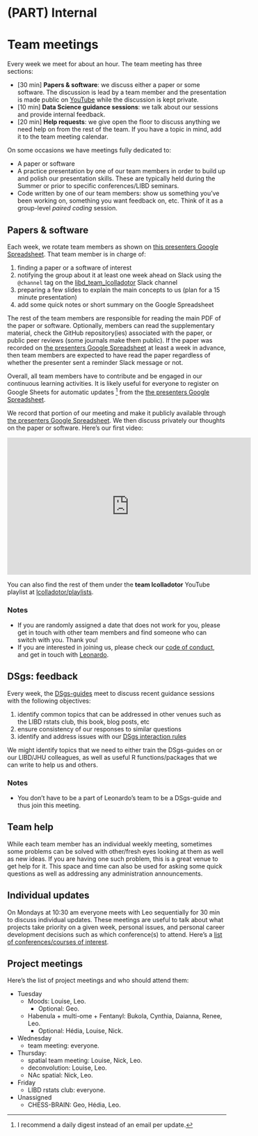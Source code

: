 # (PART) Internal {-}

# Team meetings

Every week we meet for about an hour. The team meeting has three sections:

* [30 min] **Papers & software**: we discuss either a paper or some software. The discussion is lead by a team member and the presentation is made public on [YouTube](https://www.youtube.com/@lcolladotor/playlists) while the discussion is kept private.
* [10 min] **Data Science guidance sessions**: we talk about our sessions and provide internal feedback.
* [20 min] **Help requests**: we give open the floor to discuss anything we need help on from the rest of the team. If you have a topic in mind, add it to the team meeting calendar.

On some occasions we have meetings fully dedicated to:

* A paper or software
* A practice presentation by one of our team members in order to build up and polish our presentation skills. These are typically held during the Summer or prior to specific conferences/LIBD seminars.
* Code written by one of our team members: show us something you've been working on, something you want feedback on, etc. Think of it as a group-level _paired coding_ session.

## Papers & software

Each week, we rotate team members as shown on [this presenters Google Spreadsheet](https://docs.google.com/spreadsheets/d/1r6552ySisg7_KpmJmChOvLHVWdMmss3bncEf2jqIM9k/edit?usp=sharing). That team member is in charge of:

1. finding a paper or a software of interest
2. notifying the group about it at least one week ahead on Slack using the `@channel` tag on the [libd_team_lcolladotor](https://jhu-genomics.slack.com/archives/C01AD6PQHNW) Slack channel
3. preparing a few slides to explain the main concepts to us (plan for a 15 minute presentation)
4. add some quick notes or short summary on the Google Spreadsheet

The rest of the team members are responsible for reading the main PDF of the paper or software. Optionally, members can read the supplementary material, check the GitHub repository(ies) associated with the paper, or public peer reviews (some journals make them public). If the paper was recorded on [the presenters Google Spreadsheet](https://docs.google.com/spreadsheets/d/1r6552ySisg7_KpmJmChOvLHVWdMmss3bncEf2jqIM9k/edit?usp=sharing) at least a week in advance, then team members are expected to have read the paper regardless of whether the presenter sent a reminder Slack message or not.

Overall, all team members have to contribute and be engaged in our continuous learning activities. It is likely useful for everyone to register on Google Sheets for automatic updates ^[I recommend a daily digest instead of an email per update.] from the [the presenters Google Spreadsheet](https://docs.google.com/spreadsheets/d/1r6552ySisg7_KpmJmChOvLHVWdMmss3bncEf2jqIM9k/edit?usp=sharing).

We record that portion of our meeting and make it publicly available through [the presenters Google Spreadsheet](https://docs.google.com/spreadsheets/d/1r6552ySisg7_KpmJmChOvLHVWdMmss3bncEf2jqIM9k/edit?usp=sharing). We then discuss privately our thoughts on the paper or software. Here's our first video:

<iframe width="560" height="315" src="https://www.youtube.com/embed/wuPLVfdZ92Q" frameborder="0" allow="accelerometer; autoplay; clipboard-write; encrypted-media; gyroscope; picture-in-picture" allowfullscreen></iframe>

You can also find the rest of them under the **team lcolladotor** YouTube playlist at [lcolladotor/playlists](https://www.youtube.com/@lcolladotor/playlists).

### Notes

* If you are randomly assigned a date that does not work for you, please get in touch with other team members and find someone who can switch with you. Thank you!
* If you are interested in joining us, please check our [code of conduct](http://research.libd.org/rstatsclub/#coc), and get in touch with [Leonardo](http://lcolladotor.github.io/).

## DSgs: feedback

Every week, the [DSgs-guides](#dsgs-guide-team-members) meet to discuss recent guidance sessions with the following objectives:

1. identify common topics that can be addressed in other venues such as the LIBD rstats club, this book, blog posts, etc
2. ensure consistency of our responses to similar questions
3. identify and address issues with our [DSgs interaction rules](#interaction-rules)

We might identify topics that we need to either train the DSgs-guides on or our LIBD/JHU colleagues, as well as useful R functions/packages that we can write to help us and others.

### Notes

* You don't have to be a part of Leonardo's team to be a DSgs-guide and thus join this meeting.

## Team help

While each team member has an individual weekly meeting, sometimes some problems can be solved with other/fresh eyes looking at them as well as new ideas. If you are having one such problem, this is a great venue to get help for it. This space and time can also be used for asking some quick questions as well as addressing any administration announcements.

## Individual updates

On Mondays at 10:30 am everyone meets with Leo sequentially for 30 min to discuss individual updates. These meetings are useful to talk about what projects take priority on a given week, personal issues, and personal career development decisions such as which conference(s) to attend. Here's a [list of conferences/courses of interest](https://docs.google.com/spreadsheets/d/15toP739T3cGvqz9I2y56USvVT7GU9jkOx1GDKQsbaPY/edit?usp=sharing).

## Project meetings

Here's the list of project meetings and who should attend them:

* Tuesday
  * Moods: Louise, Leo.
    * Optional: Geo.
  * Habenula + multi-ome + Fentanyl: Bukola, Cynthia, Daianna, Renee, Leo.
    * Optional: Hédia, Louise, Nick.
* Wednesday
  * team meeting: everyone.
* Thursday:
  * spatial team meeting: Louise, Nick, Leo.
  * deconvolution: Louise, Leo.
  * NAc spatial: Nick, Leo.
* Friday
  * LIBD rstats club: everyone.
* Unassigned
  * CHESS-BRAIN: Geo, Hédia, Leo.

